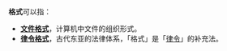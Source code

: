 '''格式'''可以指：
* '''[[文件格式|文件格式]]'''，计算机中文件的组织形式。
* '''[[律令格式|律令格式]]'''，古代东亚的法律体系，「格式」是「[[律令|律令]]」的补充法。
{{disambig|Cat=二字消歧义}}